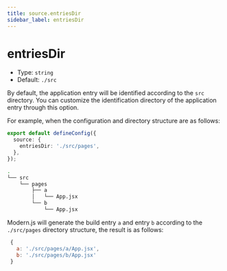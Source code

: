 ```yaml
---
title: source.entriesDir
sidebar_label: entriesDir
---
```

# entriesDir

- Type: `string`
- Default: `./src`

By default, the application entry will be identified according to the `src` directory. You can customize the identification directory of the application entry through this option.

For example, when the configuration and directory structure are as follows:

```ts title="modern.config.ts"
export default defineConfig({
  source: {
    entriesDir: './src/pages',
  },
});
```

```bash title="Project directory structure"
.
└── src
    └── pages
        ├── a
        │   └── App.jsx
        └── b
            └── App.jsx
```

Modern.js will generate the build entry `a` and entry `b` according to the `./src/pages` directory structure, the result is as follows:

```js
 {
   a: './src/pages/a/App.jsx',
   b: './src/pages/b/App.jsx'
 }
```
